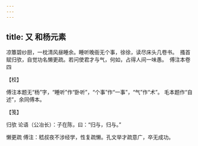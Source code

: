 ```yaml
---
---
---
```

title: 又 和杨元素
---







凉簟碧纱厨，一枕清风昼睡余。睡听晚衙无个事，徐徐，读尽床头几卷书。　搔首赋归欤，自觉功名懒更疏。若问使君才与气，何如，占得人间一味愚。　傅注本卷四





【校】


傅注本题无“杨”字，“睡听”作“卧听”，“个事”作“一事”，“气”作“术”。 毛本题作“自述”，余同傅本。





【笺】


归欤 论语（公冶长）：子在陈，曰：“归与，归与。”

懒更疏 傅注：嵇叔夜不涉经学，性复疏懒。孔文举才疏意广，卒无成功。